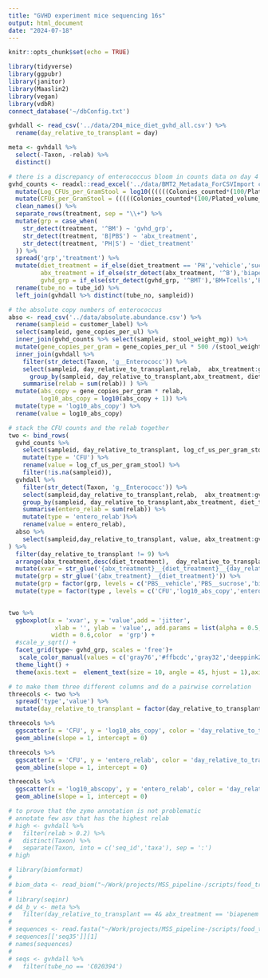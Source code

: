```yaml
---
title: "GVHD experiment mice sequencing 16s"
output: html_document
date: "2024-07-18"
---
```


```r
knitr::opts_chunk$set(echo = TRUE)
```

```r
library(tidyverse)
library(ggpubr)
library(janitor)
library(Maaslin2)
library(vegan)
library(vdbR)
connect_database('~/dbConfig.txt')
```
```r
gvhdall <- read_csv('../data/204_mice_diet_gvhd_all.csv') %>% 
  rename(day_relative_to_transplant = day)

meta <- gvhdall %>%
  select(-Taxon, -relab) %>% 
  distinct() 
```

```r
# there is a discrepancy of enterococcus bloom in counts data on day 4 in abx +vehicle in BMT mice but not so in 16s data 
gvhd_counts <- readxl::read_excel('../data/BMT2_Metadata_ForCSVImport copy.xlsx') %>% 
  mutate(Log_CFUs_per_GramStool = log10((((((Colonies_counted*(100/Plated_volume_ul))/100)/(10^Dilution_factor) )*1000)/Stool_weight_mg)+1) ) %>%   
  mutate(CFUs_per_GramStool = (((((Colonies_counted*(100/Plated_volume_ul))/100)/(10^Dilution_factor) )*1000)/Stool_weight_mg)+1) %>% 
  clean_names() %>% 
  separate_rows(treatment, sep = "\\+") %>% 
  mutate(grp = case_when(
    str_detect(treatment, '^BM') ~ 'gvhd_grp',
    str_detect(treatment, 'B|PBS') ~ 'abx_treatment',
    str_detect(treatment, 'PH|S') ~ 'diet_treatment'
  )) %>% 
  spread('grp','treatment') %>% 
  mutate(diet_treatment = if_else(diet_treatment == 'PH','vehicle','sucrose'),
         abx_treatment = if_else(str_detect(abx_treatment, '^B'),'biapenem',abx_treatment),
         gvhd_grp = if_else(str_detect(gvhd_grp, '^BMT'),'BM+Tcells','BMonly')) %>% 
  rename(tube_no = tube_id) %>% 
  left_join(gvhdall %>% distinct(tube_no, sampleid))


```
```r
# the absolute copy numbers of enterococcus
abso <- read_csv('../data/absolute.abundance.csv') %>% 
  rename(sampleid = customer_label) %>% 
  select(sampleid, gene_copies_per_ul) %>% 
  inner_join(gvhd_counts %>% select(sampleid, stool_weight_mg)) %>% 
  mutate(gene_copies_per_gram = gene_copies_per_ul * 500 /(stool_weight_mg/1000)) %>% 
  inner_join(gvhdall %>% 
    filter(str_detect(Taxon, 'g__Enterococc')) %>% 
    select(sampleid, day_relative_to_transplant,relab,  abx_treatment:gvhd_grp) %>% 
      group_by(sampleid, day_relative_to_transplant,abx_treatment, diet_treatment, gvhd_grp) %>% 
    summarise(relab = sum(relab)) ) %>% 
  mutate(abs_copy = gene_copies_per_gram * relab,
         log10_abs_copy = log10(abs_copy + 1)) %>% 
  mutate(type = 'log10_abs_copy') %>% 
  rename(value = log10_abs_copy)
```

```r
# stack the CFU counts and the relab together
two <- bind_rows(
  gvhd_counts %>% 
    select(sampleid, day_relative_to_transplant, log_cf_us_per_gram_stool,abx_treatment:gvhd_grp) %>% 
    mutate(type = 'CFU') %>% 
    rename(value = log_cf_us_per_gram_stool) %>% 
    filter(!is.na(sampleid)),
  gvhdall %>% 
    filter(str_detect(Taxon, 'g__Enterococc')) %>% 
    select(sampleid,day_relative_to_transplant,relab,  abx_treatment:gvhd_grp)%>% 
    group_by(sampleid, day_relative_to_transplant,abx_treatment, diet_treatment, gvhd_grp) %>% 
    summarise(entero_relab = sum(relab)) %>% 
    mutate(type = 'entero_relab')%>% 
    rename(value = entero_relab),
  abso %>% 
    select(sampleid,day_relative_to_transplant, value, abx_treatment:gvhd_grp, type)
) %>% 
  filter(day_relative_to_transplant != 9) %>% 
  arrange(abx_treatment,desc(diet_treatment),  day_relative_to_transplant) %>% 
  mutate(xvar = str_glue('{abx_treatment}__{diet_treatment}__{day_relative_to_transplant}')) %>% 
  mutate(grp = str_glue('{abx_treatment}__{diet_treatment}')) %>% 
  mutate(grp = factor(grp, levels = c('PBS__vehicle','PBS__sucrose','biapenem__vehicle','biapenem__sucrose'))) %>% 
  mutate(type = factor(type , levels = c('CFU','log10_abs_copy','entero_relab')))
  

two %>% 
  ggboxplot(x = 'xvar', y = 'value',add = 'jitter', 
             xlab = '', ylab = 'value',, add.params = list(alpha = 0.5, shape = 16),
            width = 0.6,color  = 'grp') +
  #scale_y_sqrt() +
  facet_grid(type~ gvhd_grp, scales = 'free')+ 
   scale_color_manual(values = c('gray76','#ffbcdc','gray32','deeppink2'))+
  theme_light() +
  theme(axis.text =  element_text(size = 10, angle = 45, hjust = 1),axis.title=element_text(size=10),legend.position = 'none',aspect.ratio=1/3)
```

```r
# to make them three different columns and do a pairwise correlation
threecols <- two %>% 
  spread('type','value') %>% 
  mutate(day_relative_to_transplant = factor(day_relative_to_transplant))
```

```r
threecols %>% 
  ggscatter(x = 'CFU', y = 'log10_abs_copy', color = 'day_relative_to_transplant', xlab = 'log10 (CFU)') +
  geom_abline(slope = 1, intercept = 0)
```
```r
threecols %>% 
  ggscatter(x = 'CFU', y = 'entero_relab', color = 'day_relative_to_transplant') +
  geom_abline(slope = 1, intercept = 0)
```
```r
threecols %>% 
  ggscatter(x = 'log10_abscopy', y = 'entero_relab', color = 'day_relative_to_transplant') +
  geom_abline(slope = 1, intercept = 0)
```


```r
# to prove that the zymo annotation is not problematic
# annotate few asv that has the highest relab
# high <- gvhdall %>% 
#   filter(relab > 0.2) %>% 
#   distinct(Taxon) %>% 
#   separate(Taxon, into = c('seq_id','taxa'), sep = ':')
# high 
```
```r
# library(biomformat)
# 
# biom_data <- read_biom("~/Work/projects/MSS_pipeline-/scripts/food_tree/data/zr17118.16S_240607.zymo/00...AllSamples.Bac16Sv34/DADA2_ASV_Distribution/ASV_Table.biom")
# 
# library(seqinr)
# d4_b_v <- meta %>% 
#   filter(day_relative_to_transplant == 4& abx_treatment == 'biapenem'& diet_treatment == 'vehicle')
# 
# sequences <- read.fasta("~/Work/projects/MSS_pipeline-/scripts/food_tree/data/zr17118.16S_240607.zymo/00...AllSamples.Bac16Sv34/DADA2_ASV_Distribution/sv.seqs.fna", as.string = TRUE) 
# sequences[['seq35']][1]
# names(sequences)
# 
# seqs <- gvhdall %>% 
#   filter(tube_no == 'C020394')
```


